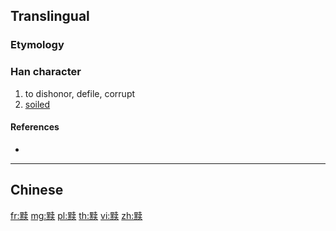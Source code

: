 {{character info/new}}
{{also|黷}}
==Translingual==

===Etymology===
{{Han simp|黷|f=賣|t=卖}}

===Han character===
{{Han char|rn=203|rad=黑|as=08|sn=20|four=|canj=WFJNK}}

# to dishonor, defile, corrupt
# [[soiled]]

====References====
* {{Han ref|kx=1521.011|hdz=74749.220|uh=9EE9|ud=40681}}

----

==Chinese==
{{zh-see|黷}}

[[fr:黩]]
[[mg:黩]]
[[pl:黩]]
[[th:黩]]
[[vi:黩]]
[[zh:黩]]